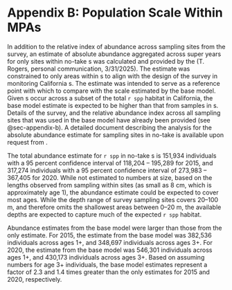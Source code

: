 # Appendix B: Population Scale Within MPAs

In addition to the relative index of abundance across sampling sites from the \gls{rov} survey, an estimate of absolute abundance aggregated across super years for only sites within no-take \gls{mpa}s was calculated and provided by the \gls{swfsc} (T. Rogers, personal communication, 3/31/2025). The estimate was constrained to only areas within \gls{mpa}s to align with the design of the \gls{rov} survey in monitoring California \gls{mpa}s. The estimate was intended to serve as a reference point with which to compare with the scale estimated by the base model. Given \gls{mpa}s occur across a subset of the total `r spp` habitat in California, the base model estimate is expected to be higher than that from samples in \gls{mpa}s. Details of the \gls{rov} survey, and the relative abundance index across all sampling sites that was used in the base model have already been provided (see @sec-appendix-b). A detailed document describing the analysis for the absolute abundance estimate for sampling sites in no-take \gls{mpa} is available upon request from \gls{swfsc}.  

The total abundance estimate for `r spp` in no-take \gls{mpa}s is 151,934 individuals with a 95 percent confidence interval of 118,204 -- 195,289 for 2015, and 317,274 individuals with a 95 percent confidence interval of 273,983 -- 367,405 for 2020. While not estimated to numbers at size, based on the lengths observed from sampling within \gls{mpa} sites (as small as 8 cm, which is approximately age 1), the abundance estimate could be expected to cover most ages. While the depth range of survey sampling sites covers 20--100 m, and therefore omits the shallowest areas between 0--20 m, the available depths are expected to capture much of the expected `r spp` habitat.

Abundance estimates from the base model were larger than those from the \gls{mpa} only estimate. For 2015, the estimate from the base model was 382,536 individuals across ages 1+, and 348,697 individuals across ages 3+. For 2020, the estimate from the base model was 546,301 individuals across ages 1+, and 430,173 individuals across ages 3+. Based on assuming numbers for age 3+ individuals, the base model estimates represent a factor of 2.3 and 1.4 times greater than the \gls{mpa} only estimates for 2015 and 2020, respectively. 

<!-- DO not plan to include this section which talks more about the 5x assumption.** -->
<!-- If the distribution of abundance of `r spp` is uniform across space, the proportion of potential `r spp` habitat in \gls{mpa}s can be used to scale the \gls{mpa} only estimate to the scale of the entire population. This assumption is unrealistic and would likely overestimate the assumed total population size, given that protected areas often consist of high quality habitat, and that population density within protected areas is thought to be greater than the density in areas open to extraction. Nonetheless, the exact value is unknown, and this assumption is a start. \Gls{mpa}s along the California coast cover approximately 20 percent of the available `r spp` habitat. The assessment model could match the expected total population size for 2015 if catches were approximately 2.3 times the amount of those used in the base model. The assessment model could also match this expected total population size for 2015 if natural mortality were changed to values at or above $M$ = 0.095. Changes to $h$ could not obtain this level of population size for 2015 even when set to the highest value ($h$ = 0.95) among the profiles explored. -->
